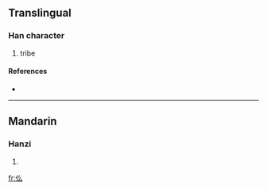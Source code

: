 ==Translingual==

===Han character===
{{Han char|rn=9|rad=人|as=03|sn=5|four=|canj=人竹戈 (OHI)}}

# tribe

====References====
* {{Han ref|kx=0094.051|hdz=10114.100|uh=4EEB|ud=20203}}

----

==Mandarin==

===Hanzi===
{{cmn-hanzi|pin=[[mù]] ([[mu4]])|wg=mu<sup>4</sup>}}

# {{defn|Mandarin}}

[[fr:仫]]